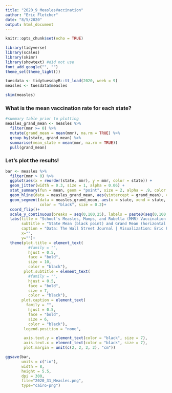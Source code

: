 ```yaml
---
title: "2020_9_MeaslesVaccination"
author: "Eric Fletcher"
date: "8/5/2020"
output: html_document
---
```


```r
knitr::opts_chunk$set(echo = TRUE)
```
```r
library(tidyverse)
library(scales)
library(skimr)
library(showtext) #did not use
font_add_google("", "")
theme_set(theme_light())
```
```r
tuesdata <- tidytuesdayR::tt_load(2020, week = 9)
measles <- tuesdata$measles
```
```r
skim(measles)
```
### What is the mean vaccination rate for each state?
```r
#summary table prior to plotting
measles_grand_mean <- measles %>%
  filter(mmr >= 0) %>% 
  mutate(grand_mean = mean(mmr), na.rm = TRUE) %>%
  group_by(state, grand_mean) %>% 
  summarise(mean_state = mean(mmr, na.rm = TRUE))
  pull(grand_mean)
```
### Let's plot the results!
```r
bar <- measles %>% 
  filter(mmr > 0) %>% 
  ggplot(aes(x = reorder(state, mmr), y = mmr, color = state)) +
  geom_jitter(width = 0.3, size = 1, alpha = 0.06) +
  stat_summary(fun = mean, geom = "point", size = 2, alpha = .9, color = "black")+
  geom_hline(data = measles_grand_mean, aes(yintercept = grand_mean), color = "black", size = 0.6) +
  geom_segment(data = measles_grand_mean, aes(x = state, xend = state, y = mean_state, yend = grand_mean),
               color = "black", size = 0.2)+                                                                                   
  coord_flip()+
  scale_y_continuous(breaks = seq(0,100,25), labels = paste0(seq(0,100,25), "%"))+
  labs(title = "School's Measles, Mumps, and Rubella (MMR) Vaccination Rate by State",
       subtitle = "State Mean (black point) and Grand Mean (horizontal line) Provided",
       caption = "Data: The Wall Street Journal | Visualization: Eric Fletcher",
       x="",
       y="")+
  theme(plot.title = element_text(
          #family = "",
          hjust = 0.5,
          face = "bold",
          size = 10, 
          color = "black"),
        plot.subtitle = element_text(
          #family = "",
          hjust = 0.5,
          face = "bold",
          size = 7, 
          color = "black"),
       plot.caption = element_text(
         family = "",
          hjust = 0.5,
          face = "bold",
          size = 6, 
          color = "black"),
        legend.position = "none",

        axis.text.y = element_text(color = "black", size = 7),
        axis.text.x = element_text(color = "black", size = 7),
        plot.margin = unit(c(2, 2, 2, 2), "cm"))

ggsave(bar, 
       units = c("in"),
       width = 8,
       height = 5.5,
       dpi = 300, 
       file="2020_31_Measles.png", 
       type="cairo-png")
```